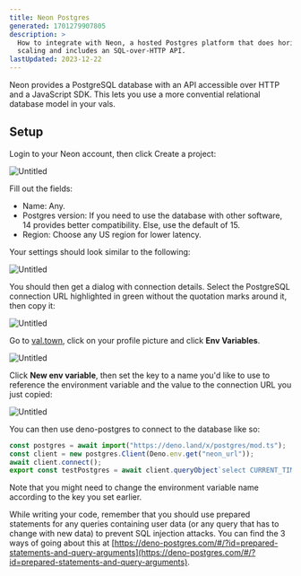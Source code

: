```yaml
---
title: Neon Postgres
generated: 1701279907805
description: >
  How to integrate with Neon, a hosted Postgres platform that does horizontal
  scaling and includes an SQL-over-HTTP API.
lastUpdated: 2023-12-22
---
```




Neon provides a PostgreSQL database with an API accessible over HTTP and a JavaScript SDK. This lets you use a more convential relational database model in your vals.

## Setup

Login to your Neon account, then click Create a project:

![Untitled](./neon-postgres/untitled.png)

Fill out the fields:

- Name: Any.
- Postgres version: If you need to use the database with other software, 14 provides better compatibility. Else, use the default of 15.
- Region: Choose any US region for lower latency.

Your settings should look similar to the following:

![Untitled](./neon-postgres/untitled-1.png)

You should then get a dialog with connection details. Select the PostgreSQL connection URL highlighted in green without the quotation marks around it, then copy it:

![Untitled](./neon-postgres/untitled-2.png)

Go to [val.town](https://val.town), click on your profile picture and click **Env Variables**.

![Untitled](./neon-postgres/env-variables-menu.png)

Click **New env variable**, then set the key to a name you'd like to use to reference the environment variable and the value to the connection URL you just copied:

![Untitled](./neon-postgres/env-variables-new.png)

You can then use deno-postgres to connect to the database like so:

```ts title="Example" val
const postgres = await import("https://deno.land/x/postgres/mod.ts");
const client = new postgres.Client(Deno.env.get("neon_url"));
await client.connect();
export const testPostgres = await client.queryObject`select CURRENT_TIME;`;
```

Note that you might need to change the environment variable name according to the key you set earlier.

While writing your code, remember that you should use prepared statements for any queries containing user data (or any query that has to change with new data) to prevent SQL injection attacks. You can find the 3 ways of going about this at [https://deno-postgres.com/#/?id=prepared-statements-and-query-arguments](https://deno-postgres.com/#/?id=prepared-statements-and-query-arguments).
